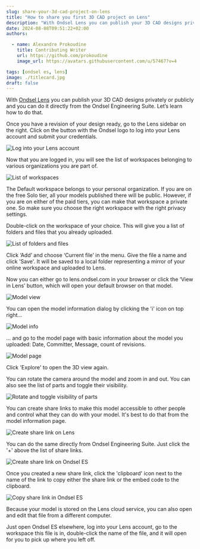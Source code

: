 ```yaml
---
slug: share-your-3d-cad-project-on-lens
title: "How to share you first 3D CAD project on Lens"
description: "With Ondsel Lens you can publish your 3D CAD designs privately or publicly and you can do it directly from the Ondsel Engineering Suite."
date: 2024-08-08T09:51:22+02:00
authors:

  - name: Alexandre Prokoudine
    title: Contributing Writer
    url: https://github.com/prokoudine
    image_url: https://avatars.githubusercontent.com/u/57467?v=4

tags: [ondsel es, lens]
image: ./titlecard.jpg
draft: false
---
```


With [Ondsel Lens](https://lens.ondsel.com) you can publish your 3D CAD designs privately or publicly and you can do it directly from the Ondsel Engineering Suite. Let’s learn how to do that.

<!-- truncate -->

<Youtube v="8L0jRRfUzsE" />

Once you have a revision of your design ready, go to the Lens sidebar on the right. Click on the button with the Ondsel logo to log into your Lens account and submit your credentials.

![Log into your Lens account](design-ready-login.webp)

Now that you are logged in, you will see the list of workspaces belonging to various organizations you are part of.

![List of workspaces](list-of-workspaces.webp)

The Default workspace belongs to your personal organization. If you are on the free Solo tier, all your models published there will be public. However, if you are on either of the paid tiers, you can make that workspace a private one. So make sure you choose the right workspace with the right privacy settings.

Double-click on the workspace of your choice. This will give you a list of folders and files that you already uploaded. 

![List of folders and files](list-of-folders-and-files.webp)

Click ‘Add’ and choose ‘Current file’ in the menu. Give the file a name and click 'Save'. It will be saved to a local folder representing a mirror of your online workspace and uploaded to Lens. 

Now you can either go to lens.ondsel.com in your browser or click the ‘View in Lens’ button, which will open your default browser on that model.

![Model view](model-view.webp)

You can open the model information dialog by clicking the 'i' icon on top right…

![Model info](model-info.webp)

… and go to the model page with basic information about the model you uploaded: Date, Committer, Message, count of revisions.

![Model page](model-page.webp)

Click 'Explore' to open the 3D view again.

You can rotate the camera around the model and zoom in and out. You can also see the list of parts and toggle their visibility.

![Rotate and toggle visibility of parts](rotate-and-toggle.webp)

You can create share links to make this model accessible to other people and control what they can do with your model. It's best to do that from the model information page.

![Create share link on Lens](create-share-link-on-lens.webp)

You can do the same directly from Ondsel Engineering Suite. Just click the '+' above the list of share links.

![Create share link on Ondsel ES](create-share-link-on-oes.webp)

Once you created a new share link, click the 'clipboard' icon next to the name of the link to copy either the share link or the embed code to the clipboard.

![Copy share link in Ondsel ES](copy-share-link-oes.webp)

Because your model is stored on the Lens cloud service, you can also open and edit that file from a different computer.

Just open Ondsel ES elsewhere, log into your Lens account, go to the workspace this file is in, double-click the name of the file, and it will open for you to pick up where you left off.

